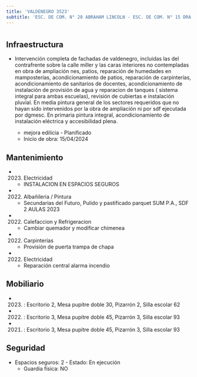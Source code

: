 ```yaml
---
title: 'VALDENEGRO 3523'
subtitle: 'ESC. DE COM. N° 28 ABRAHAM LINCOLN - ESC. DE COM. N° 15 DRA. CECILIA GRIERSON'
---
```


#
## Infraestructura

* Intervención completa de fachadas de valdenegro, incluidas las del contrafrente sobre la calle miller y las caras interiores no contempladas en obra de ampliación nes, patios, reparación de humedades en mamposterías, acondicionamiento de patios, reparación de carpinterías, acondicionamiento de sanitarios de docentes, acondicionamiento de instalación de provisión de agua y reparacion de tanques ( sistema integral para ambas escuelas), revisión de cubiertas e instalación pluvial.
En media pintura general de los sectores requeridos que no hayan sido intervenidos por la obra de ampliación ni por sdf ejecutada por dgmesc.
En primaria pintura integral, acondicionamiento de instalación eléctrica y accesibilidad plena.
 
    + mejora edilicia - Planificado 
    + Inicio de obra: 15/04/2024 






## Mantenimiento

*  (2023) Electricidad 
    + INSTALACION EN ESPACIOS SEGUROS

*  (2022) Albañileria / Pintura 
    + Secundarias del Futuro, Pulido y pastificado parquet SUM P.A., SDF 2 AULAS 2023

*  (2022) Calefaccion y Refrigeracion 
    + Cambiar quemador y modificar chimenea

*  (2022) Carpinterías 
    + Provisión de puerta trampa de chapa

*  (2022) Electricidad 
    + Reparación central alarma incendio





## Mobiliario

*  (2023) : Escritorio 2, Mesa pupitre doble 30, Pizarrón 2, Silla escolar 62 

*  (2022) : Escritorio 3, Mesa pupitre doble 45, Pizarrón 3, Silla escolar 93 

*  (2021) : Escritorio 3, Mesa pupitre doble 45, Pizarrón 3, Silla escolar 93 





## Seguridad

*  Espacios seguros: 2 - Estado: En ejecución 
    + Guardia física: NO



